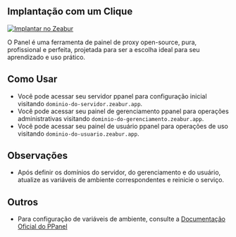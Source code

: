 ## Implantação com um Clique

[![Implantar no Zeabur](https://zeabur.com/button.svg)](https://zeabur.com/templates/IBPWWW)

O Panel é uma ferramenta de painel de proxy open-source, pura, profissional e perfeita, projetada para ser a escolha ideal para seu aprendizado e uso prático.

## Como Usar

- Você pode acessar seu servidor ppanel para configuração inicial visitando `dominio-do-servidor.zeabur.app`.
- Você pode acessar seu painel de gerenciamento ppanel para operações administrativas visitando `dominio-do-gerenciamento.zeabur.app`.
- Você pode acessar seu painel de usuário ppanel para operações de uso visitando `dominio-do-usuario.zeabur.app`.

## Observações

- Após definir os domínios do servidor, do gerenciamento e do usuário, atualize as variáveis de ambiente correspondentes e reinicie o serviço.

## Outros

- Para configuração de variáveis de ambiente, consulte a [Documentação Oficial do PPanel](https://ppanel.dev/)



<Giscus />
